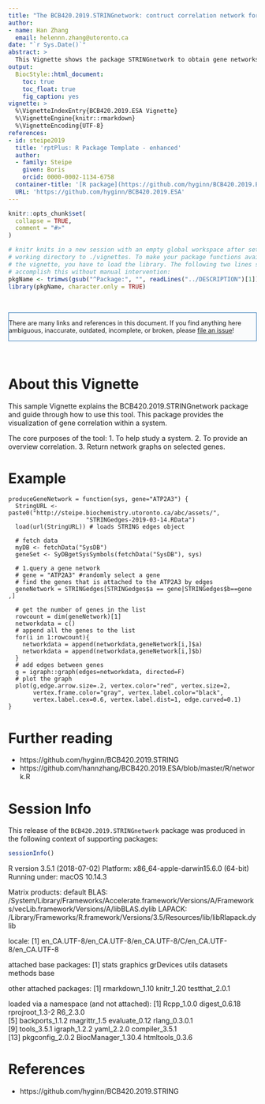 ```yaml
---
title: "The BCB420.2019.STRINGnetwork: contruct correlation network for a system"
author:
- name: Han Zhang
  email: helennn.zhang@utoronto.ca
date: "`r Sys.Date()`"
abstract: >
  This Vignette shows the package STRINGnetwork to obtain gene networks from the system PHYLA
output:
  BiocStyle::html_document:
    toc: true
    toc_float: true
    fig_caption: yes
vignette: >
  %\VignetteIndexEntry{BCB420.2019.ESA Vignette}
  %\VignetteEngine{knitr::rmarkdown}
  %\VignetteEncoding{UTF-8}
references:
- id: steipe2019
  title: 'rptPlus: R Package Template - enhanced'
  author:
  - family: Steipe
    given: Boris
    orcid: 0000-0002-1134-6758
  container-title: '[R package](https://github.com/hyginn/BCB420.2019.ESA)'
  URL: 'https://github.com/hyginn/BCB420.2019.ESA'
---
```



<!--- this inline style supports diff-like highlighting -->
<style>
  .add {
    color: #22863a;
    background-color: #f0fff4;
  }
  .del {
    color: #b31d28;
    background-color: #ffeef0;
  }
</style>


```r
knitr::opts_chunk$set(
  collapse = TRUE,
  comment = "#>"
)

# knitr knits in a new session with an empty global workspace after setting its
# working directory to ./vignettes. To make your package functions available in
# the vignette, you have to load the library. The following two lines should
# accomplish this without manual intervention:
pkgName <- trimws(gsub("^Package:", "", readLines("../DESCRIPTION")[1]))
library(pkgName, character.only = TRUE)

```

&nbsp;

<div style="font-size:90%;border:solid 1px #337ab7;background-color:#FAFBFC;margin-right:0px;">
There are many links and references in this document. If you find anything here
ambiguous, inaccurate, outdated, incomplete, or broken, please
[file an issue](https://github.com/hyginn/BCB420.2019.ESA/issues)!
</div>

&nbsp;

# About this Vignette

This sample Vignette explains the BCB420.2019.STRINGnetwork package and guide through how to use this tool.
This package provides the visualization of gene correlation within a system.

The core purposes of the tool:
1. To help study a system.
2. To provide an overview correlation.
3. Return network graphs on selected genes.

# Example
```
produceGeneNetwork = function(sys, gene="ATP2A3") {
  StringURL <- paste0("http://steipe.biochemistry.utoronto.ca/abc/assets/",
                      "STRINGedges-2019-03-14.RData")
  load(url(StringURL)) # loads STRING edges object
  
  # fetch data
  myDB <- fetchData("SysDB")
  geneSet <- SyDBgetSysSymbols(fetchData("SysDB"), sys)
  
  # 1.query a gene network
  # gene = "ATP2A3" #randomly select a gene
  # find the genes that is attached to the ATP2A3 by edges
  geneNetwork = STRINGedges[STRINGedges$a == gene|STRINGedges$b==gene ,]
  
  # get the number of genes in the list
  rowcount = dim(geneNetwork)[1]
  networkdata = c()
  # append all the genes to the list
  for(i in 1:rowcount){
    networkdata = append(networkdata,geneNetwork[i,]$a)
    networkdata = append(networkdata,geneNetwork[i,]$b)
  }
  # add edges between genes
  g = igraph::graph(edges=networkdata, directed=F)
  # plot the graph
  plot(g,edge.arrow.size=.2, vertex.color="red", vertex.size=2,
       vertex.frame.color="gray", vertex.label.color="black",
       vertex.label.cex=0.6, vertex.label.dist=1, edge.curved=0.1)
}
```
# Further reading
- https://github.com/hyginn/BCB420.2019.STRING
- https://github.com/hannzhang/BCB420.2019.ESA/blob/master/R/network.R


# Session Info

This release of the `BCB420.2019.STRINGnetwork` package was produced in the following context of supporting packages:

```r
sessionInfo()
```

R version 3.5.1 (2018-07-02)
Platform: x86_64-apple-darwin15.6.0 (64-bit)
Running under: macOS  10.14.3

Matrix products: default
BLAS: /System/Library/Frameworks/Accelerate.framework/Versions/A/Frameworks/vecLib.framework/Versions/A/libBLAS.dylib
LAPACK: /Library/Frameworks/R.framework/Versions/3.5/Resources/lib/libRlapack.dylib

locale:
[1] en_CA.UTF-8/en_CA.UTF-8/en_CA.UTF-8/C/en_CA.UTF-8/en_CA.UTF-8

attached base packages:
[1] stats     graphics  grDevices utils     datasets  methods   base     

other attached packages:
[1] rmarkdown_1.10 knitr_1.20     testthat_2.0.1

loaded via a namespace (and not attached):
 [1] Rcpp_1.0.0         digest_0.6.18      rprojroot_1.3-2    R6_2.3.0          
 [5] backports_1.1.2    magrittr_1.5       evaluate_0.12      rlang_0.3.0.1     
 [9] tools_3.5.1        igraph_1.2.2       yaml_2.2.0         compiler_3.5.1    
[13] pkgconfig_2.0.2    BiocManager_1.30.4 htmltools_0.3.6 

<!-- the bibliography appears at the end of the page -->
# References
- https://github.com/hyginn/BCB420.2019.STRING

<!-- End -->
